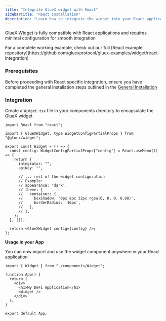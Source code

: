 ```yaml
---
title: "Integrate GlueX widget with React"
sidebarTitle: "React Installation"
description: "Learn how to integrate the widget into your React application enabling users to perform swaps, bridge assets, lend, stake, zap and swidge directly within the application"
---
```



GlueX Widget is fully compatible with React applications and requires minimal configuration for smooth integration

<Info>
  For a complete working example, check out our full [React example
  repository](https://github.com/gluexprotocol/gluex-examples/widget/react-integration)
</Info>

### Prerequisites

Before proceeding with React specific integration, ensure you have completed the general installation steps outlined in the [General Installation](/build-with-gluex/widget/integration/installing-the-widget)

### Integration

Create a `Widget.tsx` file in your components directory to encapsulate the GlueX widget

<CodeGroup>

```tsx Widget.tsx
import React from "react";

import { GlueXWidget, type WidgetConfigPartialProps } from "@gluex/widget";

export const Widget = () => {
  const config: WidgetConfigPartialProps["config"] = React.useMemo(() => {
    return {
      integrator: "",
      apiKey: "",

      // ... rest of the widget configuration
      // Example:
      // appearance: 'dark',
      // theme: {
      //   container: {
      //     boxShadow: '0px 8px 32px rgba(0, 0, 0, 0.08)',
      //     borderRadius: '16px',
      //   },
      // },
    };
  }, []);

  return <GlueXWidget config={config} />;
};
```

</CodeGroup>

**Usage in your App**

You can now import and use the widget component anywhere in your React application

```tsx App.tsx
import { Widget } from "./components/Widget";

function App() {
  return (
    <div>
      <h1>My DeFi Application</h1>
      <Widget />
    </div>
  );
}

export default App;
```

